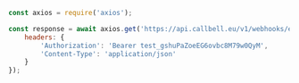 ```js
const axios = require('axios');

const response = await axios.get('https://api.callbell.eu/v1/webhooks/events', {
    headers: {
        'Authorization': 'Bearer test_gshuPaZoeEG6ovbc8M79w0QyM',
        'Content-Type': 'application/json'
    }
});

```